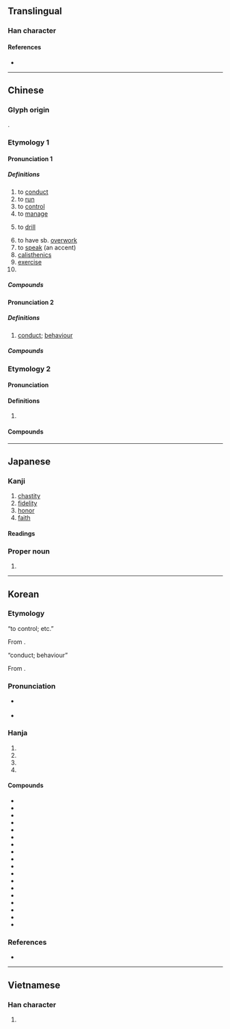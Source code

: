 {{also|肏}}
{{character info}}
==Translingual==

===Han character===
{{Han char|rn=64|rad=手|as=13|sn=16|four=56094|canj=QRRD|ids=⿰扌喿}}

====References====
* {{Han ref|kx=0458.150|dkj=12806|dj=0807.040|hdz=31969.030|uh=64CD|ud=25805|bh=BEDE|bd=48862}}

----

==Chinese==
{{zh-forms}}

===Glyph origin===
{{Han etym}}
{{Han compound|手|喿|ls=psc|c1=s|c2=p|t1=hand}}.

===Etymology 1===

====Pronunciation 1====
{{zh-pron
|m=cāo
|c=cou1
|h=pfs=chhâu
|mn=chhau/xm,zz,tw:chho/qz:chho͘
|mn_note=chhau - vernacular; chho/chho͘ - literary
|mn-t=cao1
|mc=1
|oc=1
|ma=Zh-cao.ogg
|cat=v,n,pn
}}

=====Definitions=====
{{zh-hanzi}}

# to [[conduct]]
# to [[run]]
# to [[control]]
# to [[manage]]
# {{lb|zh|military}} to [[drill]]
# to have sb. [[overwork]]
# to [[speak]] (an accent)
# [[calisthenics]]
# [[exercise]]
# {{surname|zh}}

=====Compounds=====
{{zh-der|同室操戈|保健操|上操|下操|帶俸差操|徒手操|團體操|出操|工間操|可操左券|一操|大會操|器械體操|地板操|別鶴操|操典|操兵|晨操|操左券|操瓶湧泉|操琴|潔操履|操觚染翰|操槍|操控|穩操勝券|操筆|操斧伐柯|操縵|操縱|操勞|松筠之操|操法|操縱自如|操作定義|操之在我|操奇計贏|操持|穩操勝算|操井臼|操盤|操券|操縱臺|搦管操觚|穩操左券|操場|操刀傷錦|收心操|改操|操刀|操神|操之過急|炮操|操作員|操暴|率爾操觚|操刀必割|操心|操演|操作|柏舟操|清操|操戈入室|操觚|操翰成章|操戈|擐甲操戈|操舟|操練|會操|操防|松柏節操|操履|操切|早操|美容體操|風操|軍操|血管操|重操舊業|親操井臼|韻律操|頭腦體操|自操井臼|自由體操|蛙人操|體操|韻律體操}}

====Pronunciation 2====
{{zh-pron
|m=cāo,cào,2nb=literary
|c=cou3,cou1
|h=pfs=chhâu
|mn=chhau/twv:chhó/xm,zz,tw:chho/qz:chho͘/xm,zz,tw:chhò/qz:chhò͘
|mn_note=chhau/chhó - vernacular; chho/chho͘ - literary; chhò/chhò͘ - literary (limited, e.g. {{w2|zh|曹操}})
|mc=3
|oc=2
|ma=Zh-cao.ogg
|cat=n
}}

=====Definitions=====
{{zh-hanzi}}

# [[conduct]]; [[behaviour]]

=====Compounds=====
{{zh-der|fold=1|匪躬之操|操守|操行|德操|操持|情操|貞操|節操}}

===Etymology 2===

====Pronunciation====
{{zh-pron
|m=cào
|c=caau3
|mc=
|oc=
|cat=v
}}

====Definitions====
{{zh-hanzi}}

# {{lb|zh|vulgar}} {{zh-alt-form|肏|to [[fuck]]}}

====Compounds====
{{zh-der|fold=1|操屄|我操|操你媽|操逼}}

----

==Japanese==

===Kanji===
{{ja-kanji|grade=6|rs=手13}}

# [[chastity]]
# [[fidelity]]
# [[honor]]
# [[faith]]

====Readings====
{{ja-readings
|goon=そう<さう
|kanon=そう<さう
|kun=あやつ-る, みさお-, と-る
}}

===Proper noun===
{{ja-pos|proper|みさお}}

# {{given name|ja|male|sort=みさお}}

----

==Korean==

===Etymology===
; “to control; etc.”
From {{der|ko|ltc|-}} {{ltc-l|操|id=1|to grasp}}.

{{collapse|
* {{hanja-dongguk|초ᇢ|chwow}}
* {{hanja-sinjeung|조|cwo|hun=자ᄇᆞᆯ 조}}
|Historical readings
|bg=#FFFFFF}}

; “conduct; behaviour”
From {{der|ko|ltc|-}} {{ltc-l|操|id=3|principles}}.

{{collapse|
* {{hanja-dongguk|초ᇢ〮|chwów}}
|Historical readings
|bg=#FFFFFF}}

===Pronunciation===
* {{sense|conduct; to control; to drill; to operate; etc.}} {{ko-hanja-pron|조}}
* {{sense|in {{l|ko|操鍊}}, {{l|ko|操船}}, {{l|ko|操心}}, {{l|ko|操業}}, {{l|ko|操典}}, {{l|ko|操車}}, and {{l|ko|操舵}}}} {{ko-hanja-pron|조|l=y}}

===Hanja===
{{ko-hanja-search}}
{{ko-hanja|잡다|잡을|조}}

# {{hanja form of|조|[[conduct]]; [[behaviour]]}}
# {{hanja form of|조|to [[control]]; to [[manage]]}}
# {{hanja form of|조|to [[drill]]; to [[train]]}}
# {{hanja form of|조|to [[operate]]; to [[manipulate]]}}

====Compounds====
{{der-top3|Compounds}}
* {{ko-l|조심|操心}}
* {{ko-l|조종|操縱}}
* {{ko-l|지조|志操}}
* {{ko-l|조작|操作}}
* {{ko-l|체조|體操}}
* {{ko-l|조업|操業}}
* {{ko-l|절조|節操}}
* {{ko-l|조련|操鍊}}
* {{ko-l|정조|情操}}
* {{ko-l|조고|操觚}}
* {{ko-l|정조|貞操}}
* {{ko-l|조선|操船}}
* {{ko-l|조신|操身}}
* {{ko-l|덕조|德操}}
* {{ko-l|조수|操守}}
* {{ko-l|조전|操典}}
* {{ko-l|조차|操車}}
* {{ko-l|조타|操舵}}
{{der-bottom}}

===References===
* {{R:hanjadoc|4304}}

----

==Vietnamese==

===Han character===
{{vi-readings|reading=thao, tháo, thạo, xáo, thảo|rs=手13}}

# {{rfdef|vi|sort=手13}}